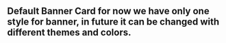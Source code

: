 
<Meta title="Components/Interface/Banner/Variations" />

<style>{`

`}</style>

## Default Banner Card for now we have only one style for banner, in future it can be changed with different themes and colors.

<Story id="components-interface-banner--default" />

